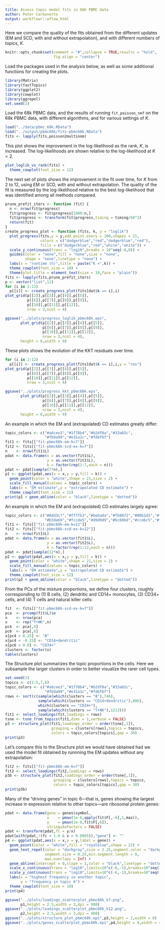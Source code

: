 ```yaml
---
title: Assess topic model fits in 68k PBMC data
author: Peter Carbonetto
output: workflowr::wflow_html
---
```


Here we compare the quality of the fits obtained from the different
updates (EM and SCD, with and without extrapolation), and with
different numbers of topics, $K$.

```r
knitr::opts_chunk$set(comment = "#",collapse = TRUE,results = "hold",
                      fig.align = "center")
```

Load the packages used in the analysis below, as well as some
additional functions for creating the plots.

```r
library(Matrix)
library(fastTopics)
library(ggplot2)
library(cowplot)
library(ggrepel)
set.seed(1)
```

Load the 68k PBMC data, and the results of running `fit_poisson_nmf`
on the 68k PBMC data, with different algorithms, and for various
settings of $K$.

```r
load("../data/pbmc_68k.RData")
load("../output/pbmc68k/fits-pbmc68k.RData")
fits <- lapply(fits,poisson2multinom)
```

This plot shows the improvement in the log-likelihood as the rank,
$K$, is increased. The log-likelihoods are shown relative to the
log-likelihood at $K = 2$. 

```r
plot_loglik_vs_rank(fits) +
  theme_cowplot(font_size = 12)
```

The next set of plots shows the improvement in the fit over time, for
$K$ from 2 to 12, using EM or SCD, with and without extrapolation. The
quality of the fit is measured by the log-likelihood relative to the
best log-likelihood that was identified among all methods compared.

```r
prune_prefit_iters <- function (fit) {
  n <- nrow(fit$progress)
  fit$progress <- fit$progress[1000:n,]
  fit$progress <- transform(fit$progress,timing = timing/60^2)
  return(fit)
}
create_progress_plot <- function (fits, k, y = "loglik")
  plot_progress(fits,y = y,add.point.every = 100,shapes = 21,
                colors = c("dodgerblue","red","dodgerblue","red"),
                fills = c("dodgerblue","red","white","white")) +
  scale_y_continuous(trans = "log10",breaks = 10^seq(-8,8)) +
  guides(color = "none",fill = "none",size = "none",
         shape = "none",linetype = "none") +
  labs(x = "runtime (h)",title = paste("K =",k)) +
  theme_cowplot(font_size = 10) +
  theme(plot.title = element_text(size = 10,face = "plain"))
fits <- lapply(fits,prune_prefit_iters)
p <- vector("list",12)
for (i in 2:12)
  p[[i]] <- create_progress_plot(fits[dat$k == i],i)
plot_grid(p[[2]],p[[3]],p[[4]],p[[5]],
          p[[6]],p[[7]],p[[8]],p[[9]],
          p[[10]],p[[11]],p[[12]],
          nrow = 3,ncol = 4)
```

```r
ggsave("../plots/progress_loglik_pbmc68k.eps",
       plot_grid(p[[2]],p[[3]],p[[4]],p[[5]],
                 p[[6]],p[[7]],p[[8]],p[[9]],
                 p[[10]],p[[11]],p[[12]],
                 nrow = 3,ncol = 4),
   	   height = 6,width = 9)
```

These plots shows the evolution of the KKT residuals over time.

```r
for (i in 2:12)
  p[[i]] <- create_progress_plot(fits[dat$k == i],i,y = "res")
plot_grid(p[[2]],p[[3]],p[[4]],p[[5]],
          p[[6]],p[[7]],p[[8]],p[[9]],
          p[[10]],p[[11]],p[[12]],
          nrow = 3,ncol = 4)
```

```r
ggsave("../plots/progress_kkt_pbmc68k.eps",
       plot_grid(p[[2]],p[[3]],p[[4]],p[[5]],
                 p[[6]],p[[7]],p[[8]],p[[9]],
                 p[[10]],p[[11]],p[[12]],
                 nrow = 3,ncol = 4),
   	   height = 6,width = 9)
```

An example in which the EM and (extrapolated) CD estimates greatly
differ:

```r
topic_colors <- c("#a6cee3","#1f78b4","#b2df8a","#33a02c",
                  "#fb9a99","#e31a1c","#fdbf6f")
fit1 <- fits[["fit-pbmc68k-em-k=7"]]
fit2 <- fits[["fit-pbmc68k-scd-ex-k=7"]]
n    <- nrow(fit1$L)
pdat <- data.frame(x = as.vector(fit1$L),
                   y = as.vector(fit2$L),
				   k = factor(rep(1:7,each = n)))
pdat <- pdat[sample(7*n),]
p1 <- ggplot(pdat,aes(x = x,y = y,fill = k)) +
  geom_point(color = "white",shape = 21,size = 2) +
  scale_fill_manual(values = topic_colors) +
  labs(x = "EM estimate",y = "extrapolated CD estimate") +
  theme_cowplot(font_size = 12)
print(p1 + geom_abline(color = "black",linetype = "dotted"))
```

An example in which the EM and (extrapolated) CD estimates largely
agree:

```r
topic_colors <- c("#8dd3c7","#ffffb3","#bebada","#fb8072","#80b1d3","#fdb462",
                  "#b3de69","#fccde5","#d9d9d9","#bc80bd","#ccebc5","#ffed6f")
fit1 <- fits[["fit-pbmc68k-em-k=12"]]
fit2 <- fits[["fit-pbmc68k-scd-ex-k=12"]]
n    <- nrow(fit1$L)
pdat <- data.frame(x = as.vector(fit1$L),
                   y = as.vector(fit2$L),
				   k = factor(rep(1:12,each = n)))
pdat <- pdat[sample(12*n),]
p2 <- ggplot(pdat,aes(x = x,y = y,fill = k)) +
  geom_point(color = "white",shape = 21,size = 2) +
  scale_fill_manual(values = topic_colors) +
  labs(x = "EM estimate",y = "extrapolated CD estimate") +
  theme_cowplot(font_size = 12)
print(p2 + geom_abline(color = "black",linetype = "dotted"))
```

From the PCs of the mixture proportions, we define four clusters,
roughly corresponding to (1) B cells, (2) dendritic and CD14+
monocytes, (3) CD34+ cells, and (4) T cells and natural killer cells:

```r
fit  <- fits[["fit-pbmc68k-scd-ex-k=7"]]
pca  <- prcomp(fit$L)$x
n    <- nrow(pca)
x    <- rep("T+NK",n)
pc4  <- pca[,4]
pc6  <- pca[,6]
x[pc4 > 0.25] <- "B"
x[pc4 < -0.25] <- "CD14+dendritic"
x[pc6 > 0.8] <- "CD34+"
clusters <- factor(x)
table(clusters)
```

The Structure plot summarizes the topic proportions in the cells. Here
we subsample the larger clusters in order to better visualize the
rarer cell types.

```r
set.seed(1)
topics <- c(1:5,7,6)
topic_colors <- c("#a6cee3","#1f78b4","#b2df8a","#33a02c",
                  "#fb9a99","#e31a1c","#fdbf6f")
rows <- sort(c(sample(which(clusters == "B"),746),
               sample(which(clusters == "CD14+dendritic"),806),
               which(clusters == "CD34+"),
               sample(which(clusters == "T+NK"),1213)))
fit1 <- select_loadings(fit,loadings = rows)
tsne <- tsne_from_topics(fit1,dims = 1,verbose = FALSE)
p3 <- structure_plot(fit1,loadings_order = order(tsne[,1]),
                     grouping = clusters[rows],topics = topics,
                     colors = topic_colors[topics],gap = 30)
print(p3)					 
```

Let's compare this to the Structure plot we would have obtained had we
used the model fit obtained by runnning the EM updates without any
extrapolation:

```r
fit2 <- fits[["fit-pbmc68k-em-k=7"]]
fit2 <- select_loadings(fit2,loadings = rows)
p3b <- structure_plot(fit2,loadings_order = order(tsne[,1]),
                      grouping = clusters[rows],topics = topics,
                      colors = topic_colors[topics],gap = 30)
print(p3b)
```

Many of the "driving genes" in topic 6---that is, genes showing the
largest increase in expression relative to other topics---are
ribosomal protein genes:

```r
pdat <- data.frame(gene = genes$symbol,
                   x    = pmax(1e-6,apply(fit$F[,-6],1,max)),
                   y    = pmax(1e-6,fit$F[,6]),
				   stringsAsFactors = FALSE)
pdat <- transform(pdat,fc = y/x)
pdat[with(pdat,!(fc > 1.6 & x > 0.0005)),"gene"] <- ""
p4 <- ggplot(pdat,aes(x = x,y = y,label = gene)) +
  geom_point(color = "white",fill = "royalblue",shape = 21) +
  geom_text_repel(color = "darkgray",size = 2.25,segment.color = "darkgray",
                  segment.size = 0.25,min.segment.length = 0,
				  max.overlaps = Inf) +
  geom_abline(intercept = 0,slope = 1,color = "black",linetype = "dotted") +
  scale_x_continuous(trans = "log10",limits=10^c(-6,-1),breaks=10^seq(-6,-1)) +
  scale_y_continuous(trans = "log10",limits=10^c(-6,-1),breaks=10^seq(-6,-1)) +
  labs(x = "highest frequency in another topic",
       y = "frequency in topic 6") +
  theme_cowplot(font_size = 10)
print(p4)
```

```r
ggsave("../plots/loadings_scatterplot_pbmc68k_k7.png",
       p1,height = 2.5,width = 3,dpi = 900)
ggsave("../plots/loadings_scatterplot_pbmc68k_k12.png",
       p2,height = 2.5,width = 3,dpi = 900)
ggsave("../plots/structure_plot_pbmc68k.eps",p3,height = 2,width = 8)
ggsave("../plots/genes_scatterplot_pbmc68k.eps",p4,height = 4,width = 4.25)
```
